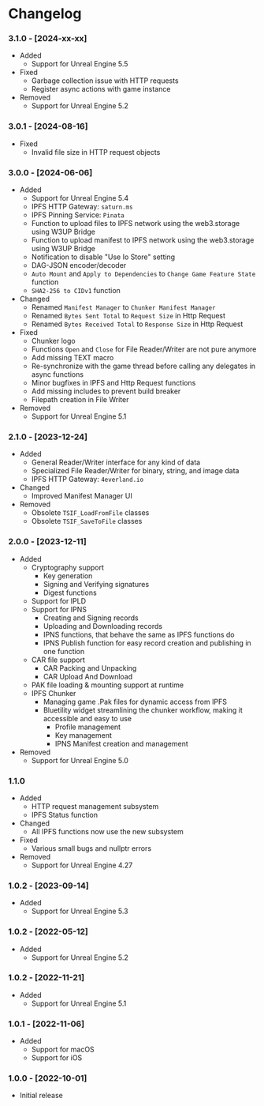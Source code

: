 
# Changelog
### 3.1.0 - [2024-xx-xx]
- Added
    - Support for Unreal Engine 5.5
- Fixed
    - Garbage collection issue with HTTP requests
    - Register async actions with game instance
- Removed
    - Support for Unreal Engine 5.2

### 3.0.1 - [2024-08-16]
- Fixed
    - Invalid file size in HTTP request objects

### 3.0.0 - [2024-06-06]
- Added
    - Support for Unreal Engine 5.4
    - IPFS HTTP Gateway: `saturn.ms`
    - IPFS Pinning Service: `Pinata`
    - Function to upload files to IPFS network using the web3.storage using W3UP Bridge
    - Function to upload manifest to IPFS network using the web3.storage using W3UP Bridge
    - Notification to disable "Use Io Store" setting
    - DAG-JSON encoder/decoder
    - `Auto Mount` and `Apply to Dependencies` to `Change Game Feature State` function
    - `SHA2-256 to CIDv1` function
- Changed
    - Renamed `Manifest Manager` to `Chunker Manifest Manager`
    - Renamed `Bytes Sent Total` to `Request Size` in Http Request
    - Renamed `Bytes Received Total` to `Response Size` in Http Request
- Fixed
    - Chunker logo
    - Functions `Open` and `Close` for File Reader/Writer are not pure anymore
    - Add missing TEXT macro
    - Re-synchronize with the game thread before calling any delegates in async functions
    - Minor bugfixes in IPFS and Http Request functions
    - Add missing includes to prevent build breaker
    - Filepath creation in File Writer
- Removed
    - Support for Unreal Engine 5.1

### 2.1.0 - [2023-12-24]
- Added
    - General Reader/Writer interface for any kind of data
    - Specialized File Reader/Writer for binary, string, and image data
    - IPFS HTTP Gateway: `4everland.io`
- Changed
    - Improved Manifest Manager UI
- Removed
    - Obsolete `TSIF_LoadFromFile` classes
    - Obsolete `TSIF_SaveToFile` classes

### 2.0.0 - [2023-12-11]
- Added
    - Cryptography support
        - Key generation
        - Signing and Verifying signatures
        - Digest functions
    - Support for IPLD
    - Support for IPNS
        - Creating and Signing records
        - Uploading and Downloading records
        - IPNS functions, that behave the same as IPFS functions do
        - IPNS Publish function for easy record creation and publishing in one function
    - CAR file support
        - CAR Packing and Unpacking
        - CAR Upload And Download
    - PAK file loading & mounting support at runtime
    - IPFS Chunker
        - Managing game .Pak files for dynamic access from IPFS
        - Bluetility widget streamlining the chunker workflow, making it accessible and easy to use
            - Profile management
            - Key management
            - IPNS Manifest creation and management
- Removed
  - Support for Unreal Engine 5.0

### 1.1.0
- Added
    - HTTP request management subsystem
    - IPFS Status function
- Changed
    - All IPFS functions now use the new subsystem
- Fixed
    - Various small bugs and nullptr errors
- Removed
    - Support for Unreal Engine 4.27

### 1.0.2 - [2023-09-14]
- Added
    - Support for Unreal Engine 5.3

### 1.0.2 - [2022-05-12]
- Added
    - Support for Unreal Engine 5.2

### 1.0.2 - [2022-11-21]
- Added
    - Support for Unreal Engine 5.1

### 1.0.1 - [2022-11-06]
- Added
    - Support for macOS
    - Support for iOS

### 1.0.0 - [2022-10-01]
- Initial release

